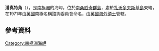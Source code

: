 {{coord|56|18|S|27|31|W|display=title}}

'''潘真特角'''（{{lang-en|Pungent Point}}），是[[南極洲|南極洲]]的海岬，位於[[南桑威奇群島|南桑威奇群島]]，處於[[扎沃多夫斯基島|扎沃多夫斯基島]]東端，在1971年由[[英國|英國]]南極名稱諮詢委員會命名，由[[英國海外領土|英國海外領土]]管轄。

==參考資料==
{{usgs-gazetteer}}

{{Antarctica-geo-stub}}
[[Category:南極洲海岬|Category:南極洲海岬]]